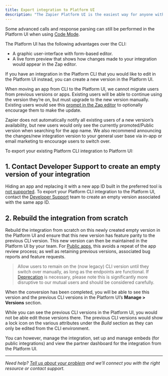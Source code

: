 ```yaml
---
title: Export integration to Platform UI
description: "The Zapier Platform UI is the easiest way for anyone with API experience to build Zapier integrations. It is for users more comfortable with a visual form editor."
---
```


Some advanced calls and response parsing can still be performed in the Platform UI when using [Code Mode](/platform/build/code-mode).

The Platform UI has the following advantages over the CLI:

*   A graphic user-interface with form-based editor.
*   A live form preview that shows how changes made to your integration would appear in the Zap editor.

If you have an integration in the Platform CLI that you would like to edit in the Platform UI instead, you can create a new version in the Platform UI.

When moving an app from CLI to the Platform UI, we cannot migrate users from previous versions or apps. Existing users will be able to continue using the version they’re on, but must upgrade to the new version manually. Existing users would see this [prompt in the Zap editor](https://help.zapier.com/hc/en-us/articles/18755649454989-Update-to-the-latest-app-version-in-Zaps) to optionally encourage them to make the update.

Zapier does not automatically notify all existing users of a new version’s availability, but new users would only see the currently promoted/Public version when searching for the app name. We also recommend announcing the changes/new integration version to your general user base via in-app or email marketing to encourage users to switch over.

To export your existing Platform CLI integration to Platform UI:

## 1\. Contact Developer Support to create an empty version of your integration

Hiding an app and replacing it with a new app ID built in the preferred tool is [not supported](/platform/publish/integration-publishing-requirements#23-replacement-integration). To export your Platform CLI integration to the Platform UI, contact the [Developer Support](https://developer.zapier.com/contact) team to create an empty version associated with the same app ID.

## 2\. Rebuild the integration from scratch

Rebuild the integration from scratch on this newly created empty version in the Platform UI and ensure that this new version has feature parity to the previous CLI version. This new version can then be maintained in the Platform UI by your team. For [Public apps](/platform/quickstart/private-vs-public-integrations), this avoids a repeat of the app review process; as well as retaining previous versions, associated bug reports and feature requests.

> Allow users to remain on the (now legacy) CLI version until they switch over manually, as long as the endpoints are functional. If [Deprecation](/platform/manage/deprecate) is necessary, please note this is significantly more disruptive to our mutual users and should be considered carefully.

When the conversion has been completed, you will be able to see this version and the previous CLI versions in the Platform UI’s **Manage > Versions** section.

While you can see the previous CLI versions in the Platform UI, you would not be able edit those versions there. The previous CLI versions would show a lock icon on the various attributes under the _Build_ section as they can only be edited from the CLI environment.

You can however, manage the integration, set up and manage embeds (for public integrations) and view the partner dashboard for the integration from the Platform UI.

- - -

_Need help? [Tell us about your problem](https://developer.zapier.com/contact) and we’ll connect you with the right resource or contact support._
